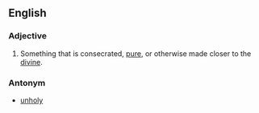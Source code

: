==English==

===Adjective===
#Something that is consecrated, [[pure]], or otherwise made closer to the [[divine]].

===Antonym===
*[[unholy]]